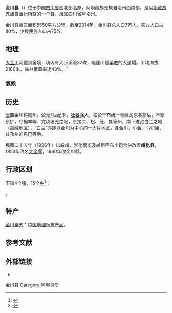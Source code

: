 {{Dablink|关于同名县份，参见：[[金川县_(消歧义)|金川县 (消歧义)]]。}}
{{Infobox China County
| county = 金川縣
| Belong = [[四川省|四川省]][[阿坝藏族羌族自治州|阿坝藏族羌族自治州]]
| Photo = 
| Photoname = 
| officerTitle = 县委书记
| officer = 张海清
| officerTitle2 = 县长
| officer2 = 卞思发
| map = Location of Jinchuan within Sichuan (China).png
| map_caption = 
}}
'''金川县'''（{{bo|p=Quqên|z=ཆུ་ཆེན་|w=chu chen}}）位于中国[[四川省|四川省]]西北部高原，阿坝藏族羌族自治州西南部，是[[阿坝藏族羌族自治州|阿坝藏族羌族自治州]]所辖的一个[[县|县]]，隶属四川省阿坝州。

金川县幅员面积5550平方公里。截至2014年，金川县总人口7万人，农业人口占80%，少数民族人口占75%。

==地理==
[[大金川|大金川]]河縱貫全境，境內有大小溪流37條，嘎達山是[[苯教|苯教]]的大道場。平均海拔2180米，森林覆蓋率達43％。<ref>{{Cite web|url=https://www.abjinchuan.gov.cn/jinchuanxian/c100125/l_c.shtml|title=金川概况|website=金川县人民政府|accessdate=2020-12-23|archive-date=2020-10-29|archive-url=https://web.archive.org/web/20201029140658/http://www.abjinchuan.gov.cn/jinchuanxian/c100125/l_c.shtml|dead-url=no}}</ref>

===氣候===

{{Weather box|width=auto
|metric first=y
|single line=y 
|collapsed = Y
|location = 金川縣 (1981−2010年)
|Jan high C = 11.8
|Feb high C = 15.8
|Mar high C = 20.1
|Apr high C = 23.4
|May high C = 25.7
|Jun high C = 26.6
|Jul high C = 28.3
|Aug high C = 28.3
|Sep high C = 25.0
|Oct high C = 21.2
|Nov high C = 16.6
|Dec high C = 12.0
|Jan mean C = 2.6
|Feb mean C = 6.7
|Mar mean C = 10.8
|Apr mean C = 14.1
|May mean C = 16.7
|Jun mean C = 18.5
|Jul mean C = 19.9
|Aug mean C = 19.7
|Sep mean C = 16.8
|Oct mean C = 12.8
|Nov mean C = 7.1
|Dec mean C = 2.6
|year mean C = 
|Jan low C = -3.5
|Feb low C = 0.0
|Mar low C = 4.1
|Apr low C = 7.4
|May low C = 10.6
|Jun low C = 13.6
|Jul low C = 15.0
|Aug low C = 14.8
|Sep low C = 12.5
|Oct low C = 8.2
|Nov low C = 1.4
|Dec low C = -3.3

|year high C=  |year low C= 
|year high F = |year low F =
|precipitation colour = green
|Jan precipitation mm = 1.7
|Feb precipitation mm = 6.0
|Mar precipitation mm = 16.7
|Apr precipitation mm = 44.2
|May precipitation mm = 94.6
|Jun precipitation mm = 145.9
|Jul precipitation mm = 120.3
|Aug precipitation mm = 102.1
|Sep precipitation mm = 119.6
|Oct precipitation mm = 52.4
|Nov precipitation mm = 8.6
|Dec precipitation mm = 1.3
|Jan humidity = 49
|Feb humidity = 45
|Mar humidity = 47
|Apr humidity = 53
|May humidity = 61
|Jun humidity = 72
|Jul humidity = 73
|Aug humidity = 72
|Sep humidity = 76
|Oct humidity = 73
|Nov humidity = 63
|Dec humidity = 55
| source 1 = 中国气象数据网<ref name=IBST>{{cite web
| url = http://data.cma.cn/data/weatherBk.html
| title = 中国地面气候标准值月值(1981-2010)
| publisher = 中国气象数据网
| language = zh-hans
| access-date = 20 October 2018
| archive-date = 2018-09-05
| archive-url = https://web.archive.org/web/20180905194950/http://data.cma.cn/data/weatherBk.html
| dead-url = no
}}</ref>
}}

== 历史 ==
[[唐|唐]]置金川羁縻州。公元7世纪末，[[吐蕃|吐蕃]]强大，松赞干布统一青藏高原各部后，不断东扩，尽据羊峒、党项诸羌之地，东接凉、松、茂、隽等州，南下进占白兰之地（嘉绒地区），“白兰”亦即以金川为中心的一大片地区，含金川、小金、马尔康、甘孜州的丹巴等地。

民國二十五年（1936年）以綏靖、崇化兩屯及綽斯甲布土司合併改置'''靖化县'''，1953年改名[[大金縣|大金縣]]，1960年改金川縣。

== 行政区划 ==
{{PAGENAMEBASE}}下辖4个[[行政建制镇|镇]]、15个[[乡_(中华人民共和国)|乡]]<ref>{{PRC admin/ref sgc|51/32/26}}</ref>：

{{PRC admin/children|51/32/26}}。

==特产==
[[金川秦艽|金川秦艽]]：[[中国地理标志产品|中国地理标志产品]]。

== 参考文献 ==
{{reflist}}

== 外部链接 ==
* {{Official website|http://www.abjinchuan.gov.cn/|name=金川县人民政府}}

{{金川县行政区划}}
{{阿坝藏族羌族自治州行政区划}}
{{四川行政区划}}

[[Category:金川县|]]
[[Category:阿坝县份|Category:阿坝县份]]
